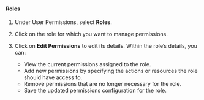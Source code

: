 <!-- 1. Under User Permissions, select **Roles**.

1. Click on the **Add New Role** button to initiate the role creation process.
   - Specify a name for the new role.
   - Define the role's description and purpose.
   - Assign permissions to the role based on the actions it should be allowed to perform.
   - Save the new role configuration.

1. Verify that the new role appears in the list of available roles, ensuring it is correctly set up for use. -->
#### Roles

1. Under User Permissions, select **Roles**.

1. Click on the role for which you want to manage permissions.

1. Click on **Edit Permissions** to edit its details. Within the role's details, you can:
   - View the current permissions assigned to the role.
   - Add new permissions by specifying the actions or resources the role should have access to.
   - Remove permissions that are no longer necessary for the role.
   - Save the updated permissions configuration for the role.